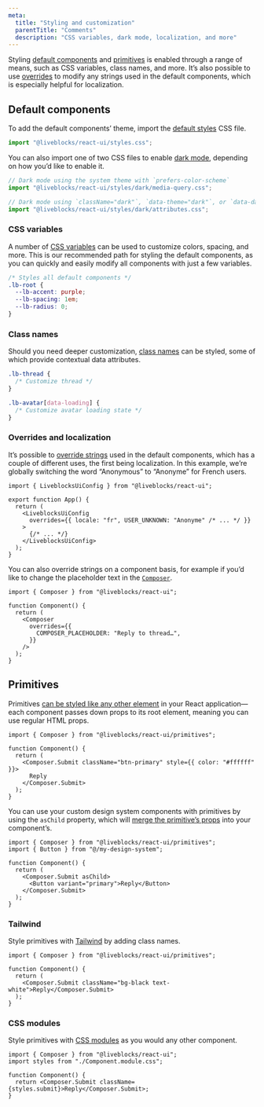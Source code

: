 ```yaml
---
meta:
  title: "Styling and customization"
  parentTitle: "Comments"
  description: "CSS variables, dark mode, localization, and more"
---
```


Styling
[default components](/docs/ready-made-features/comments/default-components) and
[primitives](/docs/ready-made-features/comments/primitives) is enabled through a
range of means, such as CSS variables, class names, and more. It’s also possible
to use
[overrides](/docs/ready-made-features/comments/styling-and-customization#Overrides-and-localization)
to modify any strings used in the default components, which is especially
helpful for localization.

## Default components

To add the default components’ theme, import the
[default styles](/docs/api-reference/liveblocks-react-ui#Default-styles) CSS
file.

```ts
import "@liveblocks/react-ui/styles.css";
```

You can also import one of two CSS files to enable
[dark mode](/docs/api-reference/liveblocks-react-ui#Dark-mode), depending on how
you’d like to enable it.

```ts
// Dark mode using the system theme with `prefers-color-scheme`
import "@liveblocks/react-ui/styles/dark/media-query.css";
```

```ts
// Dark mode using `className="dark"`, `data-theme="dark"`, or `data-dark="true"`
import "@liveblocks/react-ui/styles/dark/attributes.css";
```

### CSS variables

A number of
[CSS variables](/docs/api-reference/liveblocks-react-ui#CSS-variables) can be
used to customize colors, spacing, and more. This is our recommended path for
styling the default components, as you can quickly and easily modify all
components with just a few variables.

```css
/* Styles all default components */
.lb-root {
  --lb-accent: purple;
  --lb-spacing: 1em;
  --lb-radius: 0;
}
```

### Class names

Should you need deeper customization,
[class names](/docs/api-reference/liveblocks-react-ui#Class-names) can be
styled, some of which provide contextual data attributes.

```css
.lb-thread {
  /* Customize thread */
}

.lb-avatar[data-loading] {
  /* Customize avatar loading state */
}
```

### Overrides and localization

It’s possible to
[override strings](/docs/api-reference/liveblocks-react-ui#Overrides) used in
the default components, which has a couple of different uses, the first being
localization. In this example, we’re globally switching the word “Anonymous” to
“Anonyme” for French users.

```tsx
import { LiveblocksUiConfig } from "@liveblocks/react-ui";

export function App() {
  return (
    <LiveblocksUiConfig
      overrides={{ locale: "fr", USER_UNKNOWN: "Anonyme" /* ... */ }}
    >
      {/* ... */}
    </LiveblocksUiConfig>
  );
}
```

You can also override strings on a component basis, for example if you’d like to
change the placeholder text in the
[`Composer`](/docs/api-reference/liveblocks-react-ui#Composer).

```tsx
import { Composer } from "@liveblocks/react-ui";

function Component() {
  return (
    <Composer
      overrides={{
        COMPOSER_PLACEHOLDER: "Reply to thread…",
      }}
    />
  );
}
```

## Primitives

Primitives
[can be styled like any other element](/docs/ready-made-features/comments/primitives#Use-regular-props)
in your React application—each component passes down props to its root element,
meaning you can use regular HTML props.

```tsx
import { Composer } from "@liveblocks/react-ui/primitives";

function Component() {
  return (
    <Composer.Submit className="btn-primary" style={{ color: "#ffffff" }}>
      Reply
    </Composer.Submit>
  );
}
```

You can use your custom design system components with primitives by using the
`asChild` property, which will
[merge the primitive’s props](/docs/ready-made-features/comments/primitives#Merge-with-your-design-system-components)
into your component’s.

```tsx highlight="6"
import { Composer } from "@liveblocks/react-ui/primitives";
import { Button } from "@/my-design-system";

function Component() {
  return (
    <Composer.Submit asChild>
      <Button variant="primary">Reply</Button>
    </Composer.Submit>
  );
}
```

### Tailwind

Style primitives with [Tailwind](https://tailwindcss.com) by adding class names.

```tsx
import { Composer } from "@liveblocks/react-ui/primitives";

function Component() {
  return (
    <Composer.Submit className="bg-black text-white">Reply</Composer.Submit>
  );
}
```

### CSS modules

Style primitives with [CSS modules](https://github.com/css-modules/css-modules)
as you would any other component.

```tsx
import { Composer } from "@liveblocks/react-ui";
import styles from "./Component.module.css";

function Component() {
  return <Composer.Submit className={styles.submit}>Reply</Composer.Submit>;
}
```
